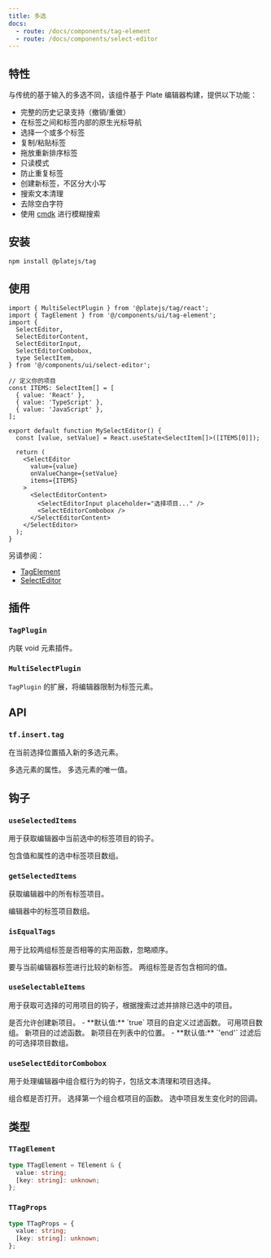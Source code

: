 ```yaml
---
title: 多选
docs:
  - route: /docs/components/tag-element
  - route: /docs/components/select-editor
---
```


<ComponentPreview name="select-editor-demo" />

<PackageInfo>

## 特性

与传统的基于输入的多选不同，该组件基于 Plate 编辑器构建，提供以下功能：

- 完整的历史记录支持（撤销/重做）
- 在标签之间和标签内部的原生光标导航
- 选择一个或多个标签
- 复制/粘贴标签
- 拖放重新排序标签
- 只读模式
- 防止重复标签
- 创建新标签，不区分大小写
- 搜索文本清理
- 去除空白字符
- 使用 [cmdk](https://github.com/pacocoursey/cmdk) 进行模糊搜索

</PackageInfo>

## 安装

```bash
npm install @platejs/tag
```

## 使用

```tsx
import { MultiSelectPlugin } from '@platejs/tag/react';
import { TagElement } from '@/components/ui/tag-element';
import {
  SelectEditor,
  SelectEditorContent,
  SelectEditorInput,
  SelectEditorCombobox,
  type SelectItem,
} from '@/components/ui/select-editor';

// 定义你的项目
const ITEMS: SelectItem[] = [
  { value: 'React' },
  { value: 'TypeScript' },
  { value: 'JavaScript' },
];

export default function MySelectEditor() {
  const [value, setValue] = React.useState<SelectItem[]>([ITEMS[0]]);

  return (
    <SelectEditor
      value={value}
      onValueChange={setValue}
      items={ITEMS}
    >
      <SelectEditorContent>
        <SelectEditorInput placeholder="选择项目..." />
        <SelectEditorCombobox />
      </SelectEditorContent>
    </SelectEditor>
  );
}
```

另请参阅：
- [TagElement](/docs/components/tag-element)
- [SelectEditor](/docs/components/select-editor)

## 插件

### `TagPlugin`

内联 void 元素插件。

### `MultiSelectPlugin`

`TagPlugin` 的扩展，将编辑器限制为标签元素。

## API

### `tf.insert.tag`

在当前选择位置插入新的多选元素。

<API name="editor.tf.insert.tag">
<APIParameters>
  <APIItem name="props" type="TTagProps">
    多选元素的属性。
  </APIItem>
</APIParameters>

<APIOptions type="TTagProps">
  <APIItem name="value" type="string">
    多选元素的唯一值。
  </APIItem>
</APIOptions>
</API>

## 钩子

### `useSelectedItems`

用于获取编辑器中当前选中的标签项目的钩子。

<API name="useSelectedItems">
<APIReturns type="TTagProps[]">
  包含值和属性的选中标签项目数组。
</APIReturns>
</API>

### `getSelectedItems`

获取编辑器中的所有标签项目。

<API name="getSelectedItems">
<APIReturns type="TTagProps[]">
  编辑器中的标签项目数组。
</APIReturns>
</API>

### `isEqualTags`

用于比较两组标签是否相等的实用函数，忽略顺序。

<API name="isEqualTags">
<APIParameters>
  <APIItem name="newTags" type="TTagProps[]" optional>
    要与当前编辑器标签进行比较的新标签。
  </APIItem>
</APIParameters>

<APIReturns type="boolean">
  两组标签是否包含相同的值。
</APIReturns>
</API>

### `useSelectableItems`

用于获取可选择的可用项目的钩子，根据搜索过滤并排除已选中的项目。

<API name="useSelectableItems">
<APIOptions type="options">
  <APIItem name="allowNew" type="boolean" optional>
    是否允许创建新项目。
    - **默认值:** `true`
  </APIItem>
  <APIItem name="filter" type="(value: string, search: string) => boolean" optional>
    项目的自定义过滤函数。
  </APIItem>
  <APIItem name="items" type="T[]" optional>
    可用项目数组。
  </APIItem>
  <APIItem name="newItemFilter" type="(search: string) => boolean" optional>
    新项目的过滤函数。
  </APIItem>
  <APIItem name="newItemPosition" type="'end' | 'start'" optional>
    新项目在列表中的位置。
    - **默认值:** `'end'`
  </APIItem>
</APIOptions>

<APIReturns type="T[]">
  过滤后的可选择项目数组。
</APIReturns>
</API>

### `useSelectEditorCombobox`

用于处理编辑器中组合框行为的钩子，包括文本清理和项目选择。

<API name="useSelectEditorCombobox">
<APIOptions type="options">
  <APIItem name="open" type="boolean">
    组合框是否打开。
  </APIItem>
  <APIItem name="selectFirstItem" type="() => void">
    选择第一个组合框项目的函数。
  </APIItem>
  <APIItem name="onValueChange" type="(items: TTagProps[]) => void" optional>
    选中项目发生变化时的回调。
  </APIItem>
</APIOptions>
</API>

## 类型

### `TTagElement`

```ts
type TTagElement = TElement & {
  value: string;
  [key: string]: unknown;
};
```

### `TTagProps`

```ts
type TTagProps = {
  value: string;
  [key: string]: unknown;
};
```